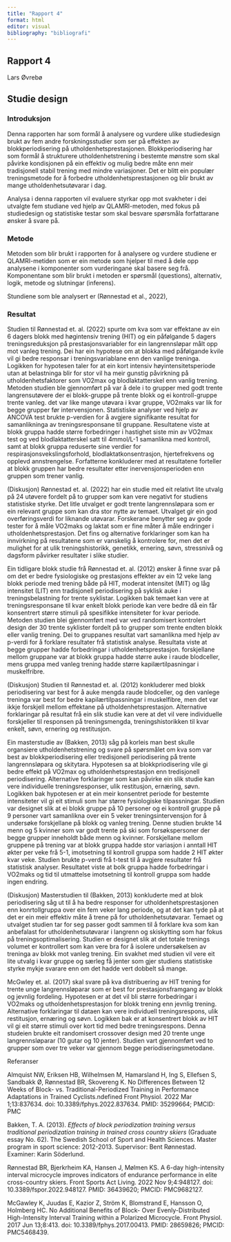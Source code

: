 ```yaml
---
title: "Rapport 4"
format: html
editor: visual
bibliography: "bibliografi"
---
```


## Rapport 4

Lars Øvrebø

## Studie design

### Introduksjon

Denna rapporten har som formål å analysere og vurdere ulike studiedesign brukt av fem andre forskningsstudier som ser på effekten av blokkperiodisering på utholdenhetsprestasjonen. Blokkperiodisering har som formål å strukturere utholdenhetstrening i bestemte mønstre som skal påvirke kondisjonen på ein effektiv og mulig bedre måte enn meir tradisjonell stabil trening med mindre variasjoner. Det er blitt ein populær treningsmetode for å forbedre utholdenhetsprestasjonen og blir brukt av mange utholdenhetsutøvarar i dag.

Analysa i denna rapporten vil evaluere styrkar opp mot svakheter i dei utvalgte fem studiane ved hjelp av QLAMRI-metoden, med fokus på studiedesign og statistiske testar som skal besvare spørsmåla forfattarane ønsker å svare på.

### Metode 

Metoden som blir brukt i rapporten for å analysere og vurdere studiene er QLAMRI-metiden som er ein metode som hjelper til med å dele opp analysene i komponenter som vurderingane skal basere seg frå. Komponentane som blir brukt i metoden er spørsmål (questions), alternativ, logik, metode og slutningar (inferens).

Stundiene som ble analysert er (Rønnestad et al., 2022),

### Resultat 

Studien til Rønnestad et. al. (2022) spurte om kva som var effektane av ein 6 dagers blokk med høgintensiv trening (HIT) og ein påfølgande 5 dagers treningsreduksjon på prestasjonsvariabler for ein langrennsløpar målt opp mot vanleg trening. Dei har ein hypotese om at blokka med påfølgande kvile vil gi bedre responsar i treningsvariablane enn den vanlige treninga. Logikken for hypotesen taler for at ein kort intensiv høyintensitetsperiode utan at belastninga blir for stor vil ha meir gunstig påvirkning på utholdenhetsfaktorer som VO2max og blodlaktatterskel enn vanlig trening. Metoden studien ble gjennomført på var å dele i to grupper med godt trente langrensutøvere der ei blokk-gruppe på trente blokk og ei kontroll-gruppe trente vanleg. det var like mange utøvara i kvar gruppe, VO2maks var lik for begge grupper før intervensjonen. Statistiske analyser ved hjelp av ANCOVA test brukte p-verdien for å avgjere signifikante resultat for samanlikninga av treningsresponsane til gruppane. Resultatene viste at blokk gruppa hadde større forbedringer i hastighet siste min av VO2max test og ved blodlaktatterskel satt til 4mmol/L-1 samanlikna med kontroll, samt at blokk gruppa reduserte sine verdier for respirasjonsvekslingsforhold, blodlaktatkonsentrasjon, hjertefrekvens og opplevd annstrengelse. Forfatterne konkluderer med at resultatene forteller at blokk gruppen har bedre resultater etter inervensjonsperioden enn gruppen som trener vanlig.

(Diskusjon) Rønnestad et. al. (2022) har ein studie med eit relativt lite utvalg på 24 utøvere fordelt på to grupper som kan vere negativt for studiens statistiske styrke. Det litle utvalget er godt trente langrennsløpara som er ein relevant gruppe som kan dra stor nytte av temaet. Utvalget gir ein god overføringsverdi for liknande utøvarar. Forskerane benytter seg av gode tester for å måle VO2maks og laktat som er fine måter å måle endringer i utholdenhetsprestasjon. Det fins og alternative forklaringer som kan ha innvirkning på resultatene som er vanskelig å kontrolere for, men det er mulighet for at ulik treningshistorikk, genetikk, ernering, søvn, stressnivå og dagsform påvirker resultater i slike studier.

Ein tidligare blokk studie frå Rønnestad et. al. (2012) ønsker å finne svar på om det er bedre fysiologiske og prestasjons effekter av ein 12 veke lang blokk periode med trening både på HIT, moderat intensitet (MIT) og låg intensitet (LIT) enn tradisjonell periodisering på syklisk auke i treningsbelastning for trente syklistar. Logikken bak temaet kan vere at treningsresponsane til kvar enkelt blokk periode kan vere bedre då ein får konsentrert større stimuli på spesifikke intensiteter for kvar periode. Metoden studien blei gjennomført med var ved randomisert kontrolert design der 30 trente syklister fordelt på to grupper som trente endten blokk eller vanlig trening. Dei to gruppanes resultat vart samanlikna med hjelp av p-verdi for å forklare resultater frå statistisk analyse. Resultata viste at begge grupper hadde forbedringar i utholdenhetsprestasjon. forskjellane mellom gruppane var at blokk gruppa hadde større auke i raude blodceller, mens gruppa med vanleg trening hadde større kapilærtilpasningar i muskelfribre.

(Diskusjon) Studien til Rønnestad et. al. (2012) konkluderer med blokk periodisering var best for å auke mengda raude blodceller, og den vanlege treninga var best for bedre kapilærtilpassningar i muskelfibre, men det var ikkje forskjell mellom effektane på utholdenhetsprestasjon. Alternative forklaringar på resultat frå ein slik studie kan vere at det vil vere individuelle forskjeller til responsen på treningsmengda, treningshistorikken til kvar enkelt, søvn, ernering og restitusjon.

Ein masterstudie av (Bakken, 2013) såg på korleis man best skulle organsiere utholdenhetstrening og svare på spørsmålet om kva som var best av blokkperiodisering eller tredisjonell periodisering på trente langrennsløpara og skitytara. Hypotesen sa at blokkpriodisering vile gi bedre effekt på VO2max og utholdenhetsprestasjon enn tredisjonell periodisering. Alternative forklaringer som kan påvirke ein slik studie kan vere individuelle treningsresponser, ulik restitusjon, ernæring, søvn. Logikken bak hypotesen er at ein meir konsentret periode for bestemte intensiteter vil gi eit stimuli som har større fysiologiske tilpassningar. Studien var designet slik at ei blokk gruppe på 10 personer og ei kontroll gruppe på 9 personer vart samanlikna over ein 5 veker treningsintervensjon for å undersøke forskjellane på blokk og vanleg trening. Denne studien brukte 14 menn og 5 kvinner som var godt trente på ski som forsøkspersoner der begge grupper inneholdt både menn og kvinner. Forskjellane mellom gruppene på trening var at blokk gruppa hadde stor variasjon i anntall HIT økter per veke frå 5-1, imotsetning til kontroll gruppa som hadde 2 HIT økter kvar veke. Studien brukte p-verdi frå t-test til å avgjere resultater frå statistisk analyser. Resultatet viste at bolk gruppa hadde forbedringar i VO2maks og tid til utmattelse imotsetning til kontroll gruppa som hadde ingen endring.

(Diskusjon) Masterstudien til (Bakken, 2013) konkluderte med at blok periodisering såg ut til å ha bedre responser for utholdenhetsprestasjonen enn konrtollgruppa over ein fem veker lang periode, og at det kan tyde på at det er ein meir effektiv måte å trene på for utholdenhetsutøvarar. Temaet og utvalget studien tar for seg passer godt sammen til å forklare kva som kan anbefalast for utholdenhetsutøvarar i langrenn og skiskytting som har fokus på treningsoptimalisering. Studien er designet slik at det totale trenings volumet er kontrollert som kan vere bra for å isolere undersøkelsen av treninga av blokk mot vanleg trening. Ein svakhet med studien vil vere eit lite utvalg i kvar gruppe og særleg få jenter som gjer studiens statistiske styrke mykje svarare enn om det hadde vert dobbelt så mange.

McGwley et. al. (2017) skal svare på kva distribuering av HIT trening for trente unge langrennsløparar som er best for prestasjonsframgang av blokk og jevnlig fordeling. Hypotesen er at det vil bli større forbedringar i VO2maks og utholdenhetsprestasjon for blokk trening enn jevnlig trening. Alternative forklaringar til dataen kan vere individuell treningsrespons, ulik restitusjon, ernæring og søvn. Logikken bak er at konsentrert blokk av HIT vil gi eit større stimuli over kort tid med bedre treningsrespons. Denna studeien brukte eit randomisert crossover design med 20 trente unge langrennsløparar (10 gutar og 10 jenter). Studien vart gjennomført ved to grupper som over tre veker var gjennom begge periodiseringsmetodane.

Referanser

Almquist NW, Eriksen HB, Wilhelmsen M, Hamarsland H, Ing S, Ellefsen S, Sandbakk Ø, Rønnestad BR, Skovereng K. No Differences Between 12 Weeks of Block- vs. Traditional-Periodized Training in Performance Adaptations in Trained Cyclists.ndefined Front Physiol. 2022 Mar 1;13:837634. doi: 10.3389/fphys.2022.837634. PMID: 35299664; PMCID: PMC

Bakken, T. A. (2013). *Effects of block periodization training versus traditional periodization training in trained cross country skiers* (Graduate essay No. 62). The Swedish School of Sport and Health Sciences. Master program in sport science: 2012-2013. Supervisor: Bent Rønnestad. Examiner: Karin Söderlund.

Rønnestad BR, Bjerkrheim KA, Hansen J, Mølmen KS. A 6-day high-intensity interval microcycle improves indicators of endurance performance in elite cross-country skiers. Front Sports Act Living. 2022 Nov 9;4:948127. doi: 10.3389/fspor.2022.948127. PMID: 36439620; PMCID: PMC9682127.

McGawley K, Juudas E, Kazior Z, Ström K, Blomstrand E, Hansson O, Holmberg HC. No Additional Benefits of Block- Over Evenly-Distributed High-Intensity Interval Training within a Polarized Microcycle. Front Physiol. 2017 Jun 13;8:413. doi: 10.3389/fphys.2017.00413. PMID: 28659826; PMCID: PMC5468439.

